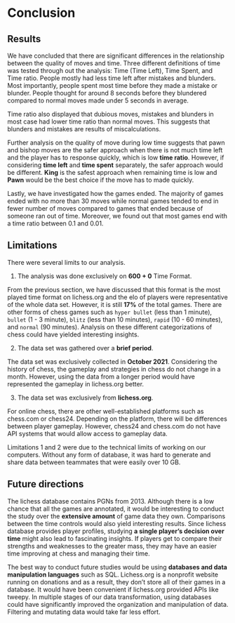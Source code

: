 # Conclusion

## Results

We have concluded that there are significant differences in the relationship between the quality of moves and time.
Three different definitions of time was tested through out the analysis: Time (Time Left), Time Spent, and Time ratio.
People mostly had less time left after mistakes and blunders. Most importantly, people spent most time before they made a mistake or blunder. People thought for around 8 seconds before they blundered compared to normal moves made under 5 seconds in average.

Time ratio also displayed that dubious moves, mistakes and blunders in most case had lower time ratio than normal moves. This suggests that blunders and mistakes are results of miscalculations.

Further analysis on the quality of move during low time suggests that pawn and bishop moves are the safer approach when there is not much time left and the player has to response quickly, which is low **time ratio**. However, if considering **time left** and **time spent** separately, the safer approach would be different. **King** is the safest approach when remaining time is low and **Pawn** would be the best choice if the move has to made quickly. 

Lastly, we have investigated how the games ended. The majority of games ended with no more than 30 moves while normal games tended to end in fewer number of moves compared to games that ended because of someone ran out of time. Moreover, we found out that most games end with a time ratio between 0.1 and 0.01. 

## Limitations

There were several limits to our analysis.

1. The analysis was done exclusively on **600 + 0** Time Format.

From the previous section, we have discussed that this format is the most played time format on lichess.org and the elo of players were representative of the whole data set. However, it is still **17%** of the total games. There are other forms of chess games such as `hyper bullet` (less than 1 minute), `bullet` (1 - 3 minute), `blitz` (less than 10 minutes), `rapid` (10 - 60 minutes), and `normal` (90 minutes). Analysis on these different categorizations of chess could have yielded interesting insights.

2. The data set was gathered over a **brief period**.

The data set was exclusively collected in **October 2021**. Considering the history of chess, the gameplay and strategies in chess do not change in a month. However, using the data from a longer period would have represented the gameplay in lichess.org better.

3. The data set was exclusively from **lichess.org**.

For online chess, there are other well-established platforms such as chess.com or chess24. Depending on the platform, there will be differences between player gameplay. However, chess24 and chess.com do not have API systems that would allow access to gameplay data. 

Limitations 1 and 2 were due to the technical limits of working on our computers. Without any form of database, it was hard to generate and share data between teammates that were easily over 10 GB.

## Future directions

The lichess database contains PGNs from 2013. Although there is a low chance that all the games are annotated, it would be interesting to conduct the study over the **extensive amount** of game data they own. Comparisons between the time controls would also yield interesting results. Since lichess database provides player profiles, studying **a single player's decision over time** might also lead to fascinating insights. If players get to compare their strengths and weaknesses to the greater mass, they may have an easier time improving at chess and managing their time.

The best way to conduct future studies would be using **databases and data manipulation languages** such as SQL. Lichess.org is a nonprofit website running on donations and as a result, they don't store all of their games in a database. It would have been convenient if lichess.org provided APIs like tweepy. In multiple stages of our data transformation, using databases could have significantly improved the organization and manipulation of data. Filtering and mutating data would take far less effort.
